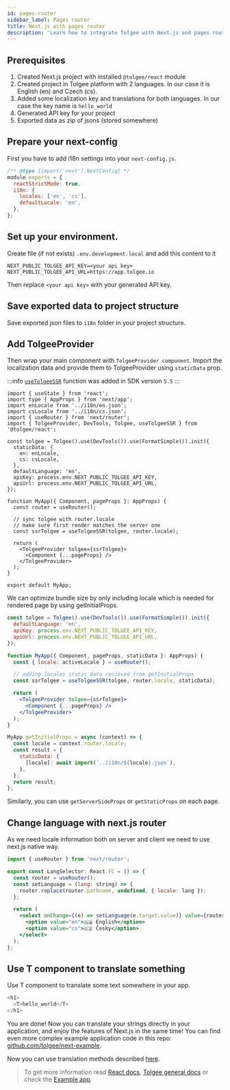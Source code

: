 ```yaml
---
id: pages-router
sidebar_label: Pages router
title: Next.js with pages router
description: 'Learn how to integrate Tolgee with Next.js and pages router, while still use in-context translating and dev tools.'
---
```



<ExampleBanner framework="Next pages router" appName="next" />

## Prerequisites

1. Created Next.js project with installed `@tolgee/react` module
2. Created project in Tolgee platform with 2 languages. In our case it is English (en) and Czech (cs).
3. Added some localization key and translations for both languages. In our case the key name is `hello_world`
4. Generated API key for your project
5. Exported data as zip of jsons (stored somewhere)

## Prepare your next-config

First you have to add i18n settings into your `next-config.js`.

```javascript
/** @type {import('next').NextConfig} */
module.exports = {
  reactStrictMode: true,
  i18n: {
    locales: ['en', 'cs'],
    defaultLocale: 'en',
  },
};
```

## Set up your environment.

Create file (if not exists) `.env.development.local` and add this content to it

```
NEXT_PUBLIC_TOLGEE_API_KEY=<your api key>
NEXT_PUBLIC_TOLGEE_API_URL=https://app.tolgee.io
```

Then replace `<your api key>` with your generated API key.

## Save exported data to project structure

Save exported json files to `i18n` folder in your project structure.

## Add TolgeeProvider

Then wrap your main component with `TolgeeProvider component`.
Import the localization data and provide them to TolgeeProvider using `staticData` prop.

:::info
[`useTolgeeSSR`](/integrations/react/api.mdx#hook-usetolgeessr) function was added in SDK version `5.5`
:::

```tsx
import { useState } from 'react';
import type { AppProps } from 'next/app';
import enLocale from '../i18n/en.json';
import csLocale from '../i18n/cs.json';
import { useRouter } from 'next/router';
import { TolgeeProvider, DevTools, Tolgee, useTolgeeSSR } from '@tolgee/react';

const tolgee = Tolgee().use(DevTools()).use(FormatSimple()).init({
  staticData: {
    en: enLocale,
    cs: csLocale,
  },
  defaultLanguage: 'en',
  apiKey: process.env.NEXT_PUBLIC_TOLGEE_API_KEY,
  apiUrl: process.env.NEXT_PUBLIC_TOLGEE_API_URL,
});

function MyApp({ Component, pageProps }: AppProps) {
  const router = useRouter();

  // sync tolgee with router.locale
  // make sure first render matches the server one
  const ssrTolgee = useTolgeeSSR(tolgee, router.locale);

  return (
    <TolgeeProvider tolgee={ssrTolgee}>
      <Component {...pageProps} />
    </TolgeeProvider>
  );
}

export default MyApp;
```

We can optimize bundle size by only including locale which is needed for rendered page by using getInitialProps.

```jsx
const tolgee = Tolgee().use(DevTools()).use(FormatSimple()).init({
  defaultLanguage: 'en',
  apiKey: process.env.NEXT_PUBLIC_TOLGEE_API_KEY,
  apiUrl: process.env.NEXT_PUBLIC_TOLGEE_API_URL,
});

function MyApp({ Component, pageProps, staticData }: AppProps) {
  const { locale: activeLocale } = useRouter();

  // adding locales static data recieved from getInitialProps
  const ssrTolgee = useTolgeeSSR(tolgee, router.locale, staticData);

  return (
    <TolgeeProvider tolgee={ssrTolgee}>
      <Component {...pageProps} />
    </TolgeeProvider>
  );
}

MyApp.getInitialProps = async (context) => {
  const locale = context.router.locale;
  const result = {
    staticData: {
      [locale]: await import(`../i18n/${locale}.json`),
    },
  };
  return result;
};
```

Similarly, you can use `getServerSideProps` or `getStaticProps` on each page.

## Change language with next.js router

As we need locale information both on server and client we need to use next.js native way.

```jsx
import { useRouter } from 'next/router';

export const LangSelector: React.FC = () => {
  const router = useRouter();
  const setLanguage = (lang: string) => {
    router.replace(router.pathname, undefined, { locale: lang });
  };

  return (
    <select onChange={(e) => setLanguage(e.target.value)} value={router.locale}>
      <option value="en">🇬🇧 English</option>
      <option value="cs">🇨🇿 Česky</option>
    </select>
  );
};
```

## Use T component to translate something

Use T component to translate some text somewhere in your app.

```typescript jsx
<h1>
  <T>hello_world</T>
</h1>
```

You are done! Now you can translate your strings directly in your application, and enjoy the features of Next.js in the same time!
You can find even more complex example application code in this repo: [github.com/tolgee/next-example](https://github.com/tolgee/next-example).

Now you can use translation methods described [here](../translating.mdx).

> To get more information read [React docs](../installation), [Tolgee general docs](../../../) or check the [Example app](https://github.com/tolgee/next-example).
